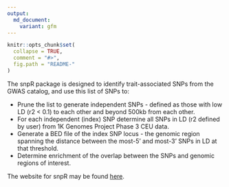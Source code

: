 ```yaml
---
output:
  md_document:
    variant: gfm
---
```


```r
knitr::opts_chunk$set(
  collapse = TRUE,
  comment = "#>",
  fig.path = "README-"
)
```

The snpR package is designed to identify trait-associated SNPs from the GWAS catalog, and use this list of SNPs to: 

* Prune the list to generate independent SNPs - defined as those with low LD (r2 < 0.1) to each other and beyond 500kb from each other.
* For each independent (index) SNP determine all SNPs in LD (r2 defined by user) from 1K Genomes Project Phase 3 CEU data.
* Generate a BED file of the index SNP locus - the genomic region spanning the distance between the most-5' and most-3' SNPs in LD at that threshold.
* Determine enrichment of the overlap between the SNPs and genomic regions of interest.

The website for snpR may be found [here](https://anilchalisey.github.io/snpR/).
